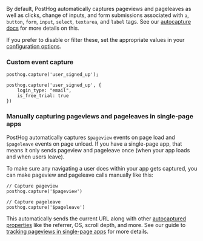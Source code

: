 
By default, PostHog automatically captures pageviews and pageleaves as well as clicks, change of inputs, and form submissions associated with `a`, `button`, `form`, `input`, `select`, `textarea`, and `label` tags. See our [autocapture docs](/docs/product-analytics/autocapture) for more details on this.

If you prefer to disable or filter these, set the appropriate values in your [configuration options](/docs/libraries/js/config).

### Custom event capture

<CustomEventIntro />

```js-web
posthog.capture('user_signed_up');
```

<NamingTip />

<SettingProperties />

```js-web
posthog.capture('user_signed_up', {
    login_type: "email",
    is_free_trial: true
})
```

### Manually capturing pageviews and pageleaves in single-page apps

PostHog automatically captures `$pageview` events on page load and `$pageleave` events on page unload. If you have a single-page app, that means it only sends pageview and pageleave once (when your app loads and when users leave).

To make sure any navigating a user does within your app gets captured, you can make pageview and pageleave calls manually like this:

```js-web
// Capture pageview
posthog.capture('$pageview')

// Capture pageleave
posthog.capture('$pageleave')
```

This automatically sends the current URL along with other [autocaptured properties](/docs/product-analytics/autocapture#autocaptured-properties) like the referrer, OS, scroll depth, and more. See our guide to [tracking pageviews in single-page apps](/tutorials/single-page-app-pageviews) for more details.
